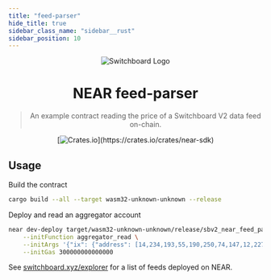 ```yaml
---
title: "feed-parser"
hide_title: true
sidebar_class_name: "sidebar__rust"
sidebar_position: 10
---
```


<div align="center">

![Switchboard Logo](https://github.com/switchboard-xyz/core-sdk/raw/main/website/static/img/icons/switchboard/avatar.png)

# NEAR feed-parser

> An example contract reading the price of a Switchboard V2 data feed on-chain.

[![Crates.io](https://img.shields.io/crates/v/near-sdk?label=near-sdk&logo=rust")](https://crates.io/crates/near-sdk)

</div>

## Usage

Build the contract

```bash
cargo build --all --target wasm32-unknown-unknown --release
```

Deploy and read an aggregator account

```bash
near dev-deploy target/wasm32-unknown-unknown/release/sbv2_near_feed_parser.wasm \
    --initFunction aggregator_read \
    --initArgs '{"ix": {"address": [14,234,193,55,190,250,74,147,12,227,241,149,117,14,77,28,207,81,168,192,0,251,113,20,80,113,123,208,153,253,41,248]} }' \
    --initGas 300000000000000
```

See [switchboard.xyz/explorer](https://switchboard.xyz/explorer) for a list of
feeds deployed on NEAR.
